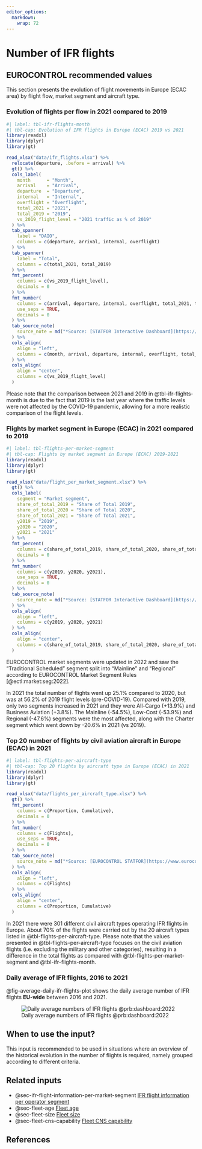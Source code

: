 ```yaml
---
editor_options: 
  markdown: 
    wrap: 72
---
```


# Number of IFR flights {#sec-number-of-ifr-flights}

## EUROCONTROL recommended values

This section presents the evolution of flight movements in Europe (ECAC
area) by flight flow, market segment and aircraft type.

### Evolution of flights per flow in 2021 compared to 2019

```r
#| label: tbl-ifr-flights-month
#| tbl-cap: Evolution of IFR flights in Europe (ECAC) 2019 vs 2021
library(readxl)
library(dplyr)
library(gt)

read_xlsx("data/ifr_flights.xlsx") %>%
  relocate(departure, .before = arrival) %>%
  gt() %>%
  cols_label(
    month      = "Month",
    arrival    = "Arrival",
    departure  = "Departure",
    internal   = "Internal",
    overflight = "Overflight",
    total_2021 = "2021",
    total_2019 = "2019",
    vs_2019_flight_level = "2021 traffic as % of 2019"
  ) %>%
  tab_spanner(
    label = "DAIO",
    columns = c(departure, arrival, internal, overflight)
  ) %>%
  tab_spanner(
    label = "Total",
    columns = c(total_2021, total_2019)
  ) %>%
  fmt_percent(
    columns = c(vs_2019_flight_level),
    decimals = 0
  ) %>%
  fmt_number(
    columns = c(arrival, departure, internal, overflight, total_2021, total_2019),
    use_seps = TRUE,
    decimals = 0
  ) %>%
  tab_source_note(
    source_note = md("*Source: [STATFOR Interactive Dashboard](https://www.eurocontrol.int/dashboard/statfor-interactive-dashboard)*")
  ) %>%
  cols_align(
    align = "left",
    columns = c(month, arrival, departure, internal, overflight, total_2021)
  ) %>%
  cols_align(
    align = "center",
    columns = c(vs_2019_flight_level)
  )
```

Please note that the comparison between 2021 and 2019 in @tbl-ifr-flights-month is due to the fact that 2019 is the last year where the traffic levels were not affected by the COVID-19 pandemic, allowing for a more realistic comparison of the flight levels.

### Flights by market segment in Europe (ECAC) in 2021 compared to 2019

```r
#| label: tbl-flights-per-market-segment
#| tbl-cap: Flights by market segment in Europe (ECAC) 2019-2021
library(readxl)
library(dplyr)
library(gt)

read_xlsx("data/flight_per_market_segment.xlsx") %>%
  gt() %>%
  cols_label(
    segment = "Market segment",
    share_of_total_2019 = "Share of Total 2019",
    share_of_total_2020 = "Share of Total 2020",
    share_of_total_2021 = "Share of Total 2021",
    y2019 = "2019",
    y2020 = "2020",
    y2021 = "2021"
  ) %>%
  fmt_percent(
    columns = c(share_of_total_2019, share_of_total_2020, share_of_total_2021),
    decimals = 0
  ) %>%
  fmt_number(
    columns = c(y2019, y2020, y2021),
    use_seps = TRUE,
    decimals = 0
  ) %>%
  tab_source_note(
    source_note = md("*Source: [STATFOR Interactive Dashboard](https://www.eurocontrol.int/dashboard/statfor-interactive-dashboard)*")
  ) %>%
  cols_align(
    align = "left",
    columns = c(y2019, y2020, y2021)
  ) %>%
  cols_align(
    align = "center",
    columns = c(share_of_total_2019, share_of_total_2020, share_of_total_2021)
  )

```

EUROCONTROL market segments were updated in 2022 and saw the
"Traditional Scheduled" segment split into "Mainline" and "Regional" according to
EUROCONTROL Market Segment Rules [@ectl:market:seg:2022].

In 2021 the total number of flights went up 25.1% compared to 2020, but
was at 56.2% of 2019 flight levels (pre-COVID-19). Compared with 2019,
only two segments increased in 2021 and they were All-Cargo (+13.9%) and
Business Aviation (+3.8%). The Mainline (-54.5%), Low-Cost (-53.9%) and
Regional (-47.6%) segments were the most affected, along with the Charter
segment which went down by -20.6% in 2021 (vs 2019).

### Top 20 number of flights by civil aviation aircraft in Europe (ECAC) in 2021

```r
#| label: tbl-flights-per-aircraft-type
#| tbl-cap: Top 20 flights by aircraft type in Europe (ECAC) in 2021
library(readxl)
library(dplyr)
library(gt)

read_xlsx("data/flights_per_aircraft_type.xlsx") %>%
  gt() %>%
  fmt_percent(
    columns = c(Proportion, Cumulative),
    decimals = 0
  ) %>%
  fmt_number(
    columns = c(Flights),
    use_seps = TRUE,
    decimals = 0
  ) %>%
  tab_source_note(
    source_note = md("*Source: [EUROCONTROL STATFOR](https://www.eurocontrol.int/forecasting)*")
  ) %>%
  cols_align(
    align = "left",
    columns = c(Flights)
  ) %>%
  cols_align(
    align = "center",
    columns = c(Proportion, Cumulative)
  )
```

In 2021 there were 301 different civil aircraft types operating IFR
flights in Europe. About 70% of the flights were carried out by the 20
aircraft types listed in @tbl-flights-per-aircraft-type. Please note that the values presented in @tbl-flights-per-aircraft-type focuses on the civil aviation flights (i.e. excluding the military and other categories), resulting in a difference in the total flights as compared with @tbl-flights-per-market-segment and @tbl-ifr-flights-month.

### Daily average of IFR flights, 2016 to 2021

@fig-average-daily-ifr-flights-plot shows the daily average number of IFR flights **EU-wide**
between 2016 and 2021.

![Daily average numbers of IFR flights @prb:dashboard:2022](figures/average_daily_flights.png){#fig-average-daily-ifr-flights-plot}

## When to use the input?

This input is recommended to be used in situations where an overview of the historical evolution in the number of flights is required, namely grouped according to different criteria.

## Related inputs

* @sec-ifr-flight-information-per-market-segment [IFR flight information per operator segment](#sec-ifr-flight-information-per-market-segment)
* @sec-fleet-age [Fleet age](#sec-fleet-age)
* @sec-fleet-size [Fleet size](#sec-fleet-size)
* @sec-fleet-cns-capability [Fleet CNS capability](#sec-fleet-cns-capability)

## References
